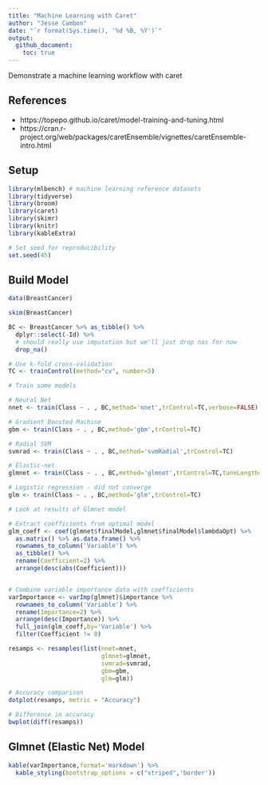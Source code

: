 ```yaml
---
title: "Machine Learning with Caret"
author: "Jesse Cambon"
date: "`r format(Sys.time(), '%d %B, %Y')`"
output:
  github_document:
    toc: true
---
```


Demonstrate a machine learning workflow with caret

## References
* https://topepo.github.io/caret/model-training-and-tuning.html
* https://cran.r-project.org/web/packages/caretEnsemble/vignettes/caretEnsemble-intro.html 

## Setup

```r
library(mlbench) # machine learning reference datasets
library(tidyverse)
library(broom)
library(caret)
library(skimr)
library(knitr)
library(kableExtra)

# Set seed for reproducibility
set.seed(45)
```



## Build Model

```r
data(BreastCancer)

skim(BreastCancer)

BC <- BreastCancer %>% as_tibble() %>%
  dplyr::select(-Id) %>%
  # should really use imputation but we'll just drop nas for now
  drop_na() 

# Use k-fold cross-validation
TC <- trainControl(method="cv", number=5)

# Train some models

# Neural Net
nnet <- train(Class ~ . , BC,method='nnet',trControl=TC,verbose=FALSE)

# Gradient Boosted Machine
gbm <- train(Class ~ . , BC,method='gbm',trControl=TC)

# Radial SVM
svmrad <- train(Class ~ . , BC,method='svmRadial',trControl=TC)

# Elastic-net
glmnet <- train(Class ~ . , BC,method='glmnet',trControl=TC,tuneLength=5)

# Logistic regression - did not converge
glm <- train(Class ~ . , BC,method='glm',trControl=TC)

```


```r

# Look at results of Glmnet model

# Extract coefficients from optimal model
glm_coeff <- coef(glmnet$finalModel,glmnet$finalModel$lambdaOpt) %>% 
  as.matrix() %>% as.data.frame() %>%
  rownames_to_column('Variable') %>%
  as_tibble() %>%
  rename(Coefficient=2) %>%
  arrange(desc(abs(Coefficient)))


# Combine variable importance data with coefficients
varImportance <- varImp(glmnet)$importance %>% 
  rownames_to_column('Variable') %>%
  rename(Importance=2) %>%
  arrange(desc(Importance)) %>%
  full_join(glm_coeff,by='Variable') %>%
  filter(Coefficient != 0) 
```




```r
resamps <- resamples(list(nnet=nnet,
                          glmnet=glmnet,
                          svmrad=svmrad,
                          gbm=gbm,
                          glm=glm))

# Accuracy comparison
dotplot(resamps, metric = "Accuracy")

# Difference in accuracy
bwplot(diff(resamps))
```

## Glmnet (Elastic Net) Model

```r
kable(varImportance,format='markdown') %>%
  kable_styling(bootstrap_options = c("striped",'border'))
```
